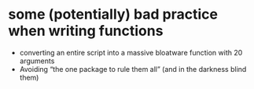 # some (potentially) bad practice when writing functions

-   converting an entire script into a massive bloatware function with
    20 arguments
-   Avoiding "the one package to rule them all" (and in the darkness
    blind them)
